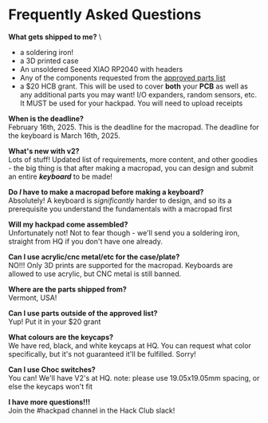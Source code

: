 # Frequently Asked Questions

**What gets shipped to me?** \
- a soldering iron!
- a 3D printed case
- An unsoldered Seeed XIAO RP2040 with headers
- Any of the components requested from the [approved parts list](https://hackpad.hackclub.com/parts)
- a $20 HCB grant. This will be used to cover **both** your **PCB** as well as any additional parts you may want! I/O expanders, random sensors, etc. It MUST be used for your hackpad. You will need to upload receipts

**When is the deadline?** \
February 16th, 2025. This is the deadline for the macropad. The deadline for the keyboard is March 16th, 2025.

**What's new with v2?** \
Lots of stuff! Updated list of requirements, more content, and other goodies - the big thing is that after making a macropad, you can design and submit an entire ***keyboard*** to be made!

**Do *I* have to make a macropad before making a keyboard?** \
Absolutely! A keyboard is *significantly* harder to design, and so its a prerequisite you understand the fundamentals with a macropad first

**Will my hackpad come assembled?** \
Unfortunately not! Not to fear though - we'll send you a soldering iron, straight from HQ if you don't have one already.

**Can I use acrylic/cnc metal/etc for the case/plate?** \
NO!!! Only 3D prints are supported for the macropad. Keyboards are allowed to use acrylic, but CNC metal is still banned.

**Where are the parts shipped from?** \
Vermont, USA!

**Can I use parts outside of the approved list?** \
Yup! Put it in your $20 grant

**What colours are the keycaps?** \
We have red, black, and white keycaps at HQ. You can request what color specifically, but it's not guaranteed it'll be fulfilled. Sorry!

**Can I use Choc switches?** \
You can! We'll have V2's at HQ. note: please use 19.05x19.05mm spacing, or else the keycaps won't fit

**I have more questions!!!**  \
Join the #hackpad channel in the Hack Club slack! 




